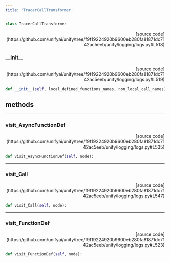 ```yaml
---
title: 'TracerCallTransformer'
---
```


```python
class TracerCallTransformer
```

<p align="right">[source code](https://github.com/unifyai/unify/tree/f9f19224920b9600eb280fa81871dc7142ac5eeb/unify/logging/logs.py#L518)</p>



### \_\_init\_\_

<p align="right">[source code](https://github.com/unifyai/unify/tree/f9f19224920b9600eb280fa81871dc7142ac5eeb/unify/logging/logs.py#L519)</p>

```python
def __init__(self, local_defined_functions_names, non_local_call_names):
```



## methods

---

### visit\_AsyncFunctionDef

<p align="right">[source code](https://github.com/unifyai/unify/tree/f9f19224920b9600eb280fa81871dc7142ac5eeb/unify/logging/logs.py#L535)</p>

```python
def visit_AsyncFunctionDef(self, node):
```



---

### visit\_Call

<p align="right">[source code](https://github.com/unifyai/unify/tree/f9f19224920b9600eb280fa81871dc7142ac5eeb/unify/logging/logs.py#L547)</p>

```python
def visit_Call(self, node):
```



---

### visit\_FunctionDef

<p align="right">[source code](https://github.com/unifyai/unify/tree/f9f19224920b9600eb280fa81871dc7142ac5eeb/unify/logging/logs.py#L523)</p>

```python
def visit_FunctionDef(self, node):
```


